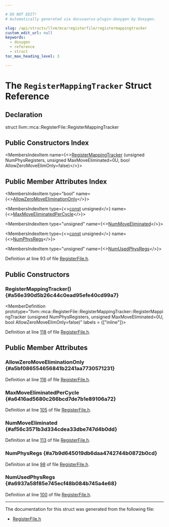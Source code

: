 ```yaml
---

# DO NOT EDIT!
# Automatically generated via docusaurus-plugin-doxygen by Doxygen.

slug: /api/structs/llvm/mca/registerfile/registermappingtracker
custom_edit_url: null
keywords:
  - doxygen
  - reference
  - struct
toc_max_heading_level: 3

---
```





# The `RegisterMappingTracker` Struct Reference

<DoxygenPage pluginConfig={pluginConfig}>



## Declaration

<CodeBlock>struct llvm::mca::RegisterFile::RegisterMappingTracker</CodeBlock>

## Public Constructors Index

<MembersIndex>

<MembersIndexItem
  name={<><a href="#a56e390d5b26c44c0ead95efe40cd99a7">RegisterMappingTracker</a> (unsigned NumPhysRegisters, unsigned MaxMoveEliminated=0U, bool AllowZeroMoveElimOnly=false)</>}>
</MembersIndexItem>

</MembersIndex>

## Public Member Attributes Index

<MembersIndex>

<MembersIndexItem
  type="bool"
  name={<><a href="#a5bf086554656841b2241aa7730571231">AllowZeroMoveEliminationOnly</a></>}>
</MembersIndexItem>

<MembersIndexItem
  type={<><a href="/docs/api/files/lib/lib/target/lib/target/aarch64/aarch64promoteconstant-cpp/#a90f8350fecae261c25be85d38b451bff">const</a> unsigned</>}
  name={<><a href="#a6416ad5680c266bcd7de7b1e89106a72">MaxMoveEliminatedPerCycle</a></>}>
</MembersIndexItem>

<MembersIndexItem
  type="unsigned"
  name={<><a href="#af56c3571b3d334cdea33dbe747d4b0dd">NumMoveEliminated</a></>}>
</MembersIndexItem>

<MembersIndexItem
  type={<><a href="/docs/api/files/lib/lib/target/lib/target/aarch64/aarch64promoteconstant-cpp/#a90f8350fecae261c25be85d38b451bff">const</a> unsigned</>}
  name={<><a href="#a7b9d645019db6daa4742744b0872b0cd">NumPhysRegs</a></>}>
</MembersIndexItem>

<MembersIndexItem
  type="unsigned"
  name={<><a href="#a6937a58f85e745ecf48b084b745a4e68">NumUsedPhysRegs</a></>}>
</MembersIndexItem>

</MembersIndex>


Definition at line 93 of file <a href="/docs/api/files/include/include/llvm/include/llvm/mca/include/llvm/mca/hardwareunits/registerfile-h">RegisterFile.h</a>.

<SectionDefinition>

## Public Constructors

### RegisterMappingTracker() {#a56e390d5b26c44c0ead95efe40cd99a7}

<MemberDefinition
  prototype="llvm::mca::RegisterFile::RegisterMappingTracker::RegisterMappingTracker (unsigned NumPhysRegisters, unsigned MaxMoveEliminated=0U, bool AllowZeroMoveElimOnly=false)"
  labels = {["inline"]}>

Definition at line <a href="/docs/api/files/include/include/llvm/include/llvm/mca/include/llvm/mca/hardwareunits/registerfile-h/#l00118">118</a> of file <a href="/docs/api/files/include/include/llvm/include/llvm/mca/include/llvm/mca/hardwareunits/registerfile-h">RegisterFile.h</a>.
</MemberDefinition>

</SectionDefinition>

<SectionDefinition>

## Public Member Attributes

### AllowZeroMoveEliminationOnly {#a5bf086554656841b2241aa7730571231}

<MemberDefinition
  prototype="bool llvm::mca::RegisterFile::RegisterMappingTracker::AllowZeroMoveEliminationOnly">

Definition at line <a href="/docs/api/files/include/include/llvm/include/llvm/mca/include/llvm/mca/hardwareunits/registerfile-h/#l00116">116</a> of file <a href="/docs/api/files/include/include/llvm/include/llvm/mca/include/llvm/mca/hardwareunits/registerfile-h">RegisterFile.h</a>.
</MemberDefinition>

### MaxMoveEliminatedPerCycle {#a6416ad5680c266bcd7de7b1e89106a72}

<MemberDefinition
  prototype="const unsigned llvm::mca::RegisterFile::RegisterMappingTracker::MaxMoveEliminatedPerCycle">

Definition at line <a href="/docs/api/files/include/include/llvm/include/llvm/mca/include/llvm/mca/hardwareunits/registerfile-h/#l00105">105</a> of file <a href="/docs/api/files/include/include/llvm/include/llvm/mca/include/llvm/mca/hardwareunits/registerfile-h">RegisterFile.h</a>.
</MemberDefinition>

### NumMoveEliminated {#af56c3571b3d334cdea33dbe747d4b0dd}

<MemberDefinition
  prototype="unsigned llvm::mca::RegisterFile::RegisterMappingTracker::NumMoveEliminated">

Definition at line <a href="/docs/api/files/include/include/llvm/include/llvm/mca/include/llvm/mca/hardwareunits/registerfile-h/#l00113">113</a> of file <a href="/docs/api/files/include/include/llvm/include/llvm/mca/include/llvm/mca/hardwareunits/registerfile-h">RegisterFile.h</a>.
</MemberDefinition>

### NumPhysRegs {#a7b9d645019db6daa4742744b0872b0cd}

<MemberDefinition
  prototype="const unsigned llvm::mca::RegisterFile::RegisterMappingTracker::NumPhysRegs">

Definition at line <a href="/docs/api/files/include/include/llvm/include/llvm/mca/include/llvm/mca/hardwareunits/registerfile-h/#l00098">98</a> of file <a href="/docs/api/files/include/include/llvm/include/llvm/mca/include/llvm/mca/hardwareunits/registerfile-h">RegisterFile.h</a>.
</MemberDefinition>

### NumUsedPhysRegs {#a6937a58f85e745ecf48b084b745a4e68}

<MemberDefinition
  prototype="unsigned llvm::mca::RegisterFile::RegisterMappingTracker::NumUsedPhysRegs">

Definition at line <a href="/docs/api/files/include/include/llvm/include/llvm/mca/include/llvm/mca/hardwareunits/registerfile-h/#l00100">100</a> of file <a href="/docs/api/files/include/include/llvm/include/llvm/mca/include/llvm/mca/hardwareunits/registerfile-h">RegisterFile.h</a>.
</MemberDefinition>

</SectionDefinition>

<hr/>

The documentation for this struct was generated from the following file:

<ul>
<li><a href="/docs/api/files/include/include/llvm/include/llvm/mca/include/llvm/mca/hardwareunits/registerfile-h">RegisterFile.h</a></li>
</ul>

</DoxygenPage>
